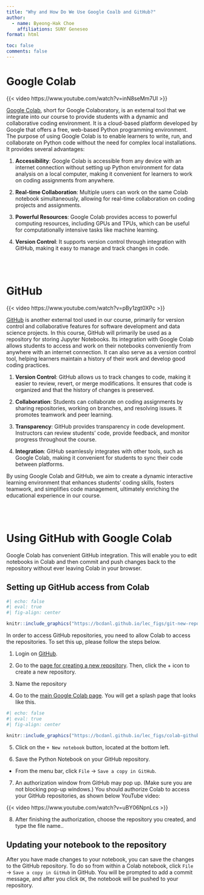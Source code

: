 ```yaml
---
title: "Why and How Do We Use Google Coalb and GitHub?"
author: 
  - name: Byeong-Hak Choe
    affiliations: SUNY Geneseo
format: html

toc: false
comments: false
---
```


# Google Colab

{{< video https://www.youtube.com/watch?v=inN8seMm7UI >}}


[Google Colab](http://colab.research.google.com/), short for Google Colaboratory, is an external tool that we integrate into our course to provide students with a dynamic and collaborative coding environment. It is a cloud-based platform developed by Google that offers a free, web-based Python programming environment. The purpose of using Google Colab is to enable learners to write, run, and collaborate on Python code without the need for complex local installations. It provides several advantages:

1.  **Accessibility**: Google Colab is accessible from any device with an internet connection without setting up Python environment for data analysis on a local computer, making it convenient for learners to work on coding assignments from anywhere.

2.  **Real-time Collaboration**: Multiple users can work on the same Colab notebook simultaneously, allowing for real-time collaboration on coding projects and assignments.

3.  **Powerful Resources**: Google Colab provides access to powerful computing resources, including GPUs and TPUs, which can be useful for computationally intensive tasks like machine learning.

4.  **Version Control**: It supports version control through integration with GitHub, making it easy to manage and track changes in code.


<br><br>



# GitHub

{{< video https://www.youtube.com/watch?v=pBy1zgt0XPc >}}

[GitHub](https://github.com) is another external tool used in our course, primarily for version control and collaborative features for software development and data science projects. In this course, GitHub will primarily be used as a repository for storing Jupyter Notebooks. Its integration with Google Colab allows students to access and work on their notebooks conveniently from anywhere with an internet connection. It can also serve as a version control tool, helping learners maintain a history of their work and develop good coding practices.

1.  **Version Control**: GitHub allows us to track changes to code, making it easier to review, revert, or merge modifications. It ensures that code is organized and that the history of changes is preserved.

2.  **Collaboration**: Students can collaborate on coding assignments by sharing repositories, working on branches, and resolving issues. It promotes teamwork and peer learning.

3.  **Transparency**: GitHub provides transparency in code development. Instructors can review students' code, provide feedback, and monitor progress throughout the course.

4.  **Integration**: GitHub seamlessly integrates with other tools, such as Google Colab, making it convenient for students to sync their code between platforms.

By using Google Colab and GitHub, we aim to create a dynamic interactive learning environment that enhances students' coding skills, fosters teamwork, and simplifies code management, ultimately enriching the educational experience in our course.

<br><br>

# Using GitHub with Google Colab

Google Colab has convenient GitHub integration. This will enable you to edit notebooks in Colab and then commit and push changes back to the repository without ever leaving Colab in your browser.


## Setting up GitHub access from Colab


```r
#| echo: false
#| eval: true
#| fig-align: center

knitr::include_graphics("https://bcdanl.github.io/lec_figs/git-new-repo-colab.gif")
```

In order to access GitHub repositories, you need to allow Colab to access the repositories. To set this up, please follow the steps below.

1. Login on [GitHub](https://github.com).

2. Go to the [page for creating a new repository](https://github.com/new). Then, click the + icon to create a new repository.

3. Name the repository

4. Go to the [main Google Colab page](https://colab.research.google.com/). You will get a splash page that looks like this.


```r
#| echo: false
#| eval: true
#| fig-align: center

knitr::include_graphics("https://bcdanl.github.io/lec_figs/colab-github.png")
```


5. Click on the `+ New notebook` button, located at the bottom left.

6. Save the Python Notebook on your GitHub repository. 
  - From the menu bar, click `File` → `Save a copy in GitHub`.

7. An authorization window from GitHub may pop up. (Make sure you are not blocking pop-up windows.) You should authorize Colab to access your GitHub repositories, as shown below YouTube video:

{{< video https://www.youtube.com/watch?v=uBY06NpnLcs >}}

8. After finishing the authorization, choose the repository you created, and type the file name..



## Updating your notebook to the repository

After you have made changes to your notebook, you can save the changes to the GitHub repository. To do so from within a Colab notebook, click `File` → `Save a copy in GitHub` in GitHub. You will be prompted to add a commit message, and after you click `OK`, the notebook will be pushed to your repository.
